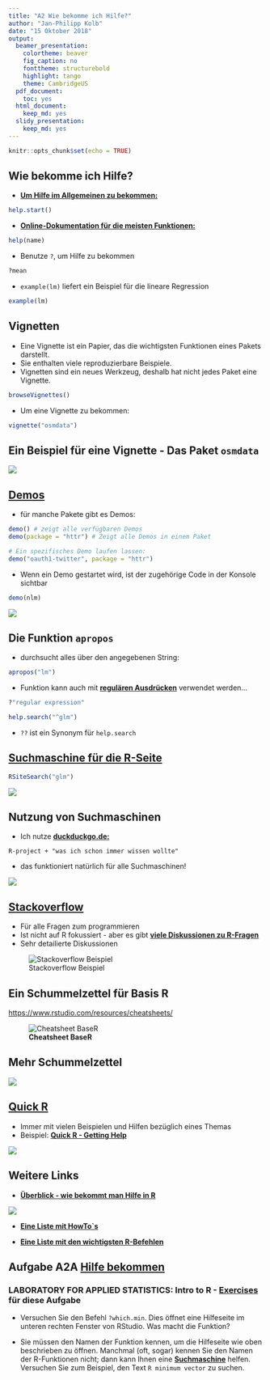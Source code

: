 ```yaml
---
title: "A2 Wie bekomme ich Hilfe?"
author: "Jan-Philipp Kolb"
date: "15 Oktober 2018"
output:
  beamer_presentation:
    colortheme: beaver
    fig_caption: no
    fonttheme: structurebold
    highlight: tango
    theme: CambridgeUS
  pdf_document:
    toc: yes
  html_document:
    keep_md: yes
  slidy_presentation:
    keep_md: yes
---
```


```r
knitr::opts_chunk$set(echo = TRUE)
```

## Wie bekomme ich Hilfe?

-  [**Um Hilfe im Allgemeinen zu bekommen:**](http://itfeature.com/tag/how-to-get-help-in-r)


```r
help.start()
```

-  [**Online-Dokumentation für die meisten Funktionen:**](https://www.r-project.org/help.html)

```r
help(name)
```

-  Benutze `?`, um Hilfe zu bekommen 

```r
?mean
```

-  `example(lm)` liefert ein Beispiel für die lineare Regression 

```r
example(lm)
```


## Vignetten

- Eine Vignette ist ein Papier, das die wichtigsten Funktionen eines Pakets darstellt. 
- Sie enthalten viele reproduzierbare Beispiele.
- Vignetten sind ein neues Werkzeug, deshalb hat nicht jedes Paket eine Vignette.


```r
browseVignettes()
```

- Um eine Vignette zu bekommen:

```r
vignette("osmdata")
```


## Ein Beispiel für eine Vignette - Das Paket `osmdata`

![](figure/ex_osmdata_vignette.PNG)

## [**Demos**](http://r-pkgs.had.co.nz/demo.html)

- für manche Pakete gibt es Demos:

```r
demo() # zeigt alle verfügbaren Demos
demo(package = "httr") # Zeigt alle Demos in einem Paket

# Ein spezifisches Demo laufen lassen:
demo("oauth1-twitter", package = "httr") 
```

- Wenn ein Demo gestartet wird, ist der zugehörige Code in der Konsole sichtbar


```r
demo(nlm)
```

![](figure/demonlm.PNG)

## Die Funktion `apropos`

- durchsucht alles über den angegebenen String:

```r
apropos("lm")
```

- Funktion kann auch mit [**regulären Ausdrücken**](https://de.wikipedia.org/wiki/Regul%C3%A4rer_Ausdruck) verwendet werden...


```r
?"regular expression"
```


```r
help.search("^glm")
```

- `??` ist ein Synonym für `help.search`

## [**Suchmaschine für die R-Seite**](http://search.r-project.org/cgi-bin/namazu.cgi?query=glm&max=20&result=normal&sort=score&idxname=functions&idxname=vignettes&idxname=views)

```r
RSiteSearch("glm")
```

![](figure/rsitesearch.PNG)

## Nutzung von Suchmaschinen

-  Ich nutze [**duckduckgo.de:**]()

```
R-project + "was ich schon immer wissen wollte" 
```
-  das funktioniert natürlich für alle Suchmaschinen!


![](figure/duckduckgo.PNG)


## [**Stackoverflow**](http://stackoverflow.com/)

-  Für alle Fragen zum programmieren
-  Ist nicht auf R fokussiert - aber es gibt [**viele Diskussionen zu R-Fragen**](https://stackoverflow.com/tags/r/info)
-  Sehr detailierte Diskussionen

![Stackoverflow Beispiel](figure/StackoverflowEx.PNG)


## Ein Schummelzettel für Basis R

<https://www.rstudio.com/resources/cheatsheets/>

![**Cheatsheet BaseR**](figure/basercheatsheet.PNG)

## Mehr Schummelzettel

![](figure/cheatsheets.PNG)

## [**Quick R**](http://www.statmethods.net/interface/help.html)

- Immer mit vielen Beispielen und Hilfen bezüglich eines Themas
- Beispiel: [**Quick R - Getting Help**](http://www.statmethods.net/interface/help.html)

![](figure/quickR.PNG)


## Weitere Links

- [**Überblick - wie bekommt man Hilfe in R**](https://www.r-project.org/help.html)

![](figure/gettingHelp.PNG)

- [**Eine Liste mit HowTo`s**](http://rprogramming.net/)

- [**Eine Liste mit den wichtigsten R-Befehlen**](https://www.personality-project.org/r/r.commands.html)

## Aufgabe A2A [**Hilfe bekommen**](http://web.math.ku.dk/~helle/R-intro/exercises.pdf)

### LABORATORY FOR APPLIED STATISTICS: Intro to R - [**Exercises**](http://web.math.ku.dk/~helle/R-intro/exercises.pdf) für diese Aufgabe


- Versuchen Sie den Befehl `?which.min`. Dies öffnet eine Hilfeseite im unteren rechten Fenster von RStudio. Was macht die Funktion?

- Sie müssen den Namen der Funktion kennen, um die Hilfeseite wie oben beschrieben zu öffnen. Manchmal (oft, sogar) kennen Sie den Namen der R-Funktionen nicht; dann kann Ihnen eine [**Suchmaschine**](https://duckduckgo.com/) helfen. Versuchen Sie zum Beispiel, den Text `R minimum vector` zu suchen.

